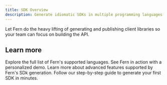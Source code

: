 ```yaml
---
title: SDK Overview
description: Generate idiomatic SDKs in multiple programming languages
---
```


Let Fern do the heavy lifting of generating and publishing client libraries so your team can focus on building the API.

## Learn more

<CardGroup cols={2}>
  <Card title="Supported Languages" href="/learn/sdks/introduction/language-support" icon="regular globe">
    Explore the full list of Fern's supported languages.
  </Card>
  <Card title="Book a Demo" href="https://buildwithfern.com/contact" icon="regular calendar">
    See Fern in action with a personalized demo.
  </Card>
  <Card title="Overview Capabilities" href="/learn/sdks/capabilities/strongly-typed" icon="regular book">
    Learn more about advanced features supported by Fern's SDk generation.
  </Card>
  <Card title="Generate your first SDK" href="/learn/sdks/guides/generate-your-first-sdk" icon="regular rocket">
    Follow our step-by-step guide to generate your first SDK in minutes.
  </Card>
</CardGroup>

